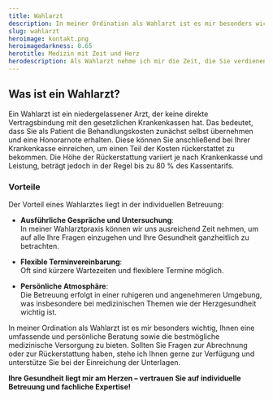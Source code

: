 ```yaml
---
title: Wahlarzt
description: In meiner Ordination als Wahlarzt ist es mir besonders wichtig, Ihnen eine umfassende und persönliche Beratung sowie die bestmögliche medizinische Versorgung zu bieten. Sollten Sie Fragen zur Abrechnung oder zur Rückerstattung haben, stehe ich Ihnen gerne zur Verfügung und unterstütze Sie bei der Einreichung der Unterlagen.
slug: wahlarzt
heroimage: kontakt.png
heroimagedarkness: 0.65
herotitle: Medizin mit Zeit und Herz
herodescription: Als Wahlarzt nehme ich mir die Zeit, die Sie verdienen – mit individueller Betreuung, moderner Diagnostik und einem persönlichen Ansatz. Erfahren Sie mehr über die Vorteile einer Wahlordination.
---
```



## Was ist ein Wahlarzt?

Ein Wahlarzt ist ein niedergelassener Arzt, der keine direkte Vertragsbindung mit den gesetzlichen Krankenkassen hat. Das bedeutet, dass Sie als Patient die Behandlungskosten zunächst selbst übernehmen und eine Honorarnote erhalten. Diese können Sie anschließend bei Ihrer Krankenkasse einreichen, um einen Teil der Kosten rückerstattet zu bekommen. Die Höhe der Rückerstattung variiert je nach Krankenkasse und Leistung, beträgt jedoch in der Regel bis zu 80 % des Kassentarifs.

### Vorteile

Der Vorteil eines Wahlarztes liegt in der individuellen Betreuung:

- **Ausführliche Gespräche und Untersuchung**:  
  In meiner Wahlarztpraxis können wir uns ausreichend Zeit nehmen, um auf alle Ihre Fragen einzugehen und Ihre Gesundheit ganzheitlich zu betrachten.

- **Flexible Terminvereinbarung**:  
  Oft sind kürzere Wartezeiten und flexiblere Termine möglich.
- **Persönliche Atmosphäre**:  
  Die Betreuung erfolgt in einer ruhigeren und angenehmeren Umgebung, was insbesondere bei medizinischen Themen wie der Herzgesundheit wichtig ist.

In meiner Ordination als Wahlarzt ist es mir besonders wichtig, Ihnen eine umfassende und persönliche Beratung sowie die bestmögliche medizinische Versorgung zu bieten. Sollten Sie Fragen zur Abrechnung oder zur Rückerstattung haben, stehe ich Ihnen gerne zur Verfügung und unterstütze Sie bei der Einreichung der Unterlagen.

**Ihre Gesundheit liegt mir am Herzen – vertrauen Sie auf individuelle Betreuung und fachliche Expertise!**

<ScheduleAppointment></ScheduleAppointment>
